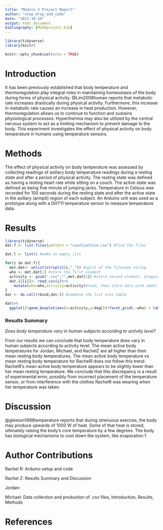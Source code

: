 ```yaml
---
title: "Module 5 Project Report"
author: "stop_drop_and_code"
date: "2022-10-10"
output: html_document
bibliography: [Mod5project.bib]
---
```

```r
library(tidyverse)
library(knitr)
```

```r
knitr::opts_chunk$set(echo = TRUE)
```

# Introduction
It has been previously established that body temperature and thermoregulation play integral roles in maintaining homeostasis of the body during forms of physical activity. @Lim2008human reports that metabolic rate increases drastically during physical activity. Furthermore, this increase in metabolic rate causes an increase in heat production. However, thermoregulation allows us to continue to function and sustains physiological processes. Hyperthermia may also be utilized by the central nervous system to act as a limiting mechanism to prevent damage to the body. This experiment investigates the effect of physical activity on body temperature in humans using temperature sensors. 

# Methods
The effect of physical activity on body temperature was assessed by collecting readings of axillary body temperature readings during a resting state and after a period of physical activity. The resting state was defined as having a resting heart rate while sitting on a couch. The active state was defined as being five minute of jumping jacks. Temperature in Celsius was recorded for 100 seconds during the resting state and after the active state in the axillary (armpit) region of each subject. An Arduino unit was used as a prototype along with a DHT11 temperature sensor to measure temperature data. 

# Results
```r
library(tidyverse)
dat.f <- list.files(pattern = "couch|active.csv") #find the files

dat.l <- list() #make an empty list

for(i in dat.f){
  met.dat<- unlist(strsplit(i,"_")) #split of the filename string
  who <- met.dat[1] #store the first element
  activity <- gsub(".csv","",met.dat[2]) #store second element, dropping CSV with gsub()
  dat.l[[i]]<- read_csv(i)%>%
    mutate(who=who,activity=activity)#read, then store data with additional columns of metada in list as position unique to i
}
dat <- do.call(rbind,dat.l) #combine the list into table
```
```r
dat%>%
  ggplot()+geom_boxplot(aes(x=activity,y=degC))+facet_grid(.~who) + labs(caption="Figure 1. Mean Axial Body Temperature Between Resting and Active States by Subject") + theme(plot.caption=element_text(hjust=0.5) )
```

### Results Summary

*Does body temperature vary in human subjects according to activity level?*

From our results we can conclude that body temperature does vary in human subjects according to activity level. The mean active body temperatures for Jordan, Michael, and RachelZ are all higher than their mean resting body temperatures. The mean active body temperature vs mean resting body temperature for RachelR does not follow this trend. RachelR's mean active body temperature appears to be slightly lower than her mean resting temperature. We conclude that this discrepancy is a result of experimental error, possibly from incorrect placement of the temperature sensor, or from interference with the clothes RachelR was wearing when her temperature was taken. 

# Discussion
@gleeson1998temperature reports that during strenuous exercise, the body may produce upwards of 1000 W of heat. Some of that heat is stored, ultimately raising the body's core temperature by a few degrees. The body has biological mechanisms to cool down the system, like evaporation f

# Author Contributions

Rachel R: Arduino setup and code

Rachel Z: Results Summary and Discussion

Jordan:

Michael: Data collection and production of .csv files, Introduction, Results, Methods

# References
